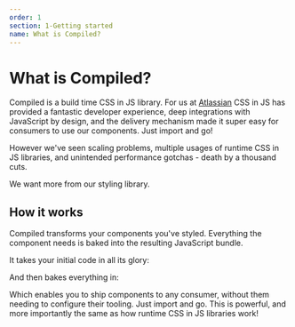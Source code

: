 ```yaml
---
order: 1
section: 1-Getting started
name: What is Compiled?
---
```



# What is Compiled?

Compiled is a build time CSS in JS library.
For us at [Atlassian](https://atlassian.com) CSS in JS has provided a fantastic developer experience,
deep integrations with JavaScript by design,
and the delivery mechanism made it super easy for consumers to use our components.
Just import and go!

However we've seen scaling problems,
multiple usages of runtime CSS in JS libraries,
and unintended performance gotchas -
death by a thousand cuts.

We want more from our styling library.

## How it works

Compiled transforms your components you've styled.
Everything the component needs is baked into the resulting JavaScript bundle.

It takes your initial code in all its glory:

<BeforeHowItWorks />

And then bakes everything in:

<AfterHowItWorks />

Which enables you to ship components to any consumer,
without them needing to configure their tooling.
Just import and go.
This is powerful,
and more importantly the same as how runtime CSS in JS libraries work!
